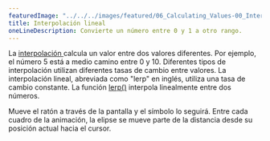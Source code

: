 ---
featuredImage: "../../../images/featured/06_Calculating_Values-00_Interpolate-thumbnail.png"
title: Interpolación lineal 
oneLineDescription: Convierte un número entre 0 y 1 a otro rango.
---

La <a href="https://developer.mozilla.org/en-US/docs/Glossary/Interpolation" target="_blank"> interpolación </a> 
calcula un valor entre dos valores diferentes. Por ejemplo, el número 5 está a medio camino entre 0 y 10. 
Diferentes tipos de interpolación utilizan diferentes tasas de cambio entre valores. La interpolación lineal, 
abreviada como "lerp" en inglés, utiliza una tasa de cambio constante. 
La función <a href="https://p5js.org/reference/#/p5/lerp" target="_blank">lerp()</a> interpola linealmente entre dos números.

Mueve el ratón a través de la pantalla y el símbolo lo seguirá. Entre cada cuadro de la animación, 
la elipse se mueve parte de la distancia desde su posición actual hacia el cursor.
